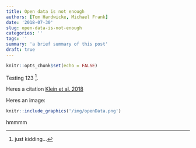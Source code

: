 ```yaml
---
title: Open data is not enough
authors: [Tom Hardwicke, Michael Frank]
date: '2018-07-30'
slug: open-data-is-not-enough
categories: ''
tags: ''
summary: 'a brief summary of this post'
draft: true
---
```


```r
knitr::opts_chunk$set(echo = FALSE)
```

Testing 123 [^footnote1].

Heres a citation [Klein et al. 2018](http://doi.org/10.1525/collabra.158)


Heres an image:

```r
knitr::include_graphics('/img/openData.png')
```

hmmmm

[^footnote1]: just kidding...

